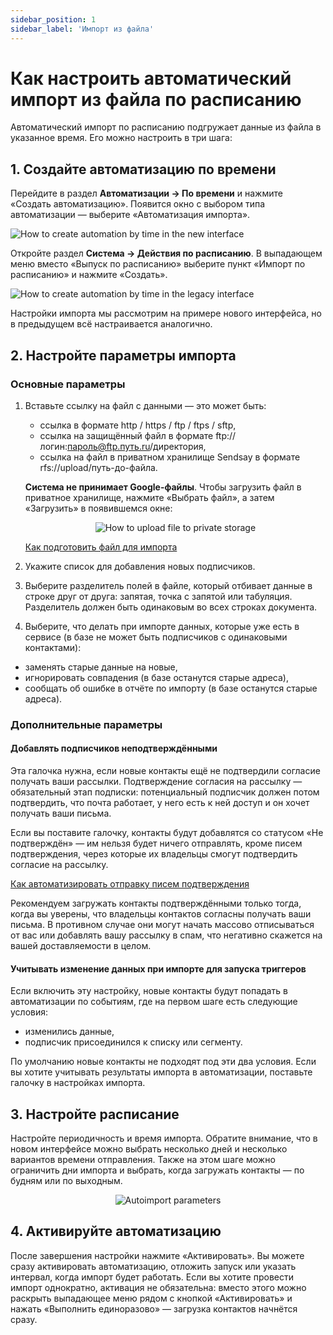 ```yaml
---
sidebar_position: 1
sidebar_label: 'Импорт из файла'
---
```



# Как настроить автоматический импорт из файла по расписанию

Автоматический импорт по расписанию подгружает данные из файла в указанное время. Его можно настроить в три шага:

## 1. Создайте автоматизацию по времени

<Tabs>
<TabItem value="key1" label="В новом интерфейсе" default>

Перейдите в раздел **Автоматизации → По времени** и нажмите «Создать автоматизацию». Появится окно с выбором типа автоматизации — выберите «Автоматизация импорта».

![How to create automation by time in the new interface](/img/automations/autoimport/how-to-set-autoimport/how-to-create-automation-by-time-in-the-new-interface.gif)

</TabItem>
<TabItem value="key2" label="В предыдущем интерфейсе">

Откройте раздел **Система → Действия по расписанию**. В выпадающем меню вместо «Выпуск по расписанию» выберите пункт «Импорт по расписанию» и нажмите «Создать».

![How to create automation by time in the legacy interface](/img/automations/autoimport/how-to-set-autoimport/how-to-create-automation-by-time-in-the-legacy-interface.gif)

Настройки импорта мы рассмотрим на примере нового интерфейса, но в предыдущем всё настраивается аналогично.

</TabItem>
</Tabs>

## 2. Настройте параметры импорта

### Основные параметры

1. Вставьте ссылку на файл с данными — это может быть:

   - ссылка в формате http / https / ftp / ftps / sftp,
   - ссылка на защищённый файл в формате ftp://логин:пароль@ftp.путь.ru/директория,
   - ссылка на файл в приватном хранилище Sendsay в формате rfs://upload/путь-до-файла.

   **Система не принимает Google-файлы**. Чтобы загрузить файл в приватное хранилище, нажмите «Выбрать файл», а затем «Загрузить» в появившемся окне: <br/>

   <p align="center">
     <img src={fileToPrivateStorage} alt="How to upload file to private storage" />
   </p>

   [Как подготовить файл для импорта](https://docs.sendsay.ru/subscribers/import-and-export/how-to-prepare-file-for-import)

2. Укажите список для добавления новых подписчиков.

3. Выберите разделитель полей в файле, который отбивает данные в строке друг от друга: запятая, точка с запятой или табуляция. Разделитель должен быть одинаковым во всех строках документа.

4. Выберите, что делать при импорте данных, которые уже есть в сервисе (в базе не может быть подписчиков с одинаковыми контактами):

- заменять старые данные на новые,
- игнорировать совпадения (в базе останутся старые адреса),
- сообщать об ошибке в отчёте по импорту (в базе останутся старые адреса).

### Дополнительные параметры

#### Добавлять подписчиков неподтверждёнными

Эта галочка нужна, если новые контакты ещё не подтвердили согласие получать ваши рассылки. Подтверждение согласия на рассылку — обязательный этап подписки: потенциальный подписчик должен потом подтвердить, что почта работает, у него есть к ней доступ и он хочет получать ваши письма.

Если вы поставите галочку, контакты будут добавлятся со статусом «Не подтверждён» — им нельзя будет ничего отправлять, кроме писем подтверждения, через которые их владельцы смогут подтвердить согласие на рассылку.

[Как автоматизировать отправку писем подтверждения](https://docs.sendsay.ru/automations/automations-by-time/how-to-automate-confirmation-emails)

Рекомендуем загружать контакты подтверждёнными только тогда, когда вы уверены, что владельцы контактов согласны получать ваши письма. В противном случае они могут начать массово отписываться от вас или добавлять вашу рассылку в спам, что негативно скажется на вашей доставляемости в целом.

#### Учитывать изменение данных при импорте для запуска триггеров

Если включить эту настройку, новые контакты будут попадать в автоматизации по событиям, где на первом шаге есть следующие условия:

- изменились данные,
- подписчик присоединился к списку или сегменту.

По умолчанию новые контакты не подходят под эти два условия. Если вы хотите учитывать результаты импорта в автоматизации, поставьте галочку в настройках импорта.

## 3. Настройте расписание

Настройте периодичность и время импорта. Обратите внимание, что в новом интерфейсе можно выбрать несколько дней и несколько вариантов времени отправления. Также на этом шаге можно ограничить дни импорта и выбрать, когда загружать контакты — по будням или по выходным.

<p align="center">
  <img src={autoimportParameters} alt="Autoimport parameters" />
</p>

## 4. Активируйте автоматизацию

После завершения настройки нажмите «Активировать». Вы можете сразу активировать автоматизацию, отложить запуск или указать интервал, когда импорт будет работать. Если вы хотите провести импорт однократно, активация не обязательна: вместо этого можно раскрыть выпадающее меню рядом с кнопкой «Активировать» и нажать «Выполнить единоразово» — загрузка контактов начнётся сразу.
